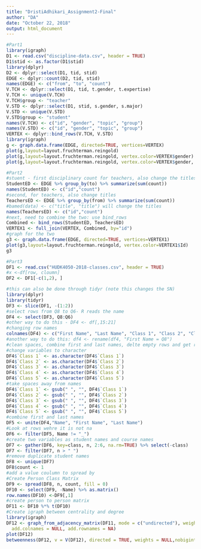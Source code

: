 ```yaml
---
title: "DristiAdhikari_Assignment2-Final"
author: "DA"
date: "October 22, 2018"
output: html_document
---
```


```r
#Part1
library(igraph)
D1 <- read.csv("discipline-data.csv", header = TRUE)
D1$stid <- as.factor(D1$stid)
library(dplyr)
D2 <- dplyr::select(D1, tid, stid)
EDGE <- dplyr::count(D2, tid, stid)
names(EDGE) <- c("from", "to", "count")
V.TCH <- dplyr::select(D1, tid, t.gender, t.expertise)
V.TCH <- unique(V.TCH)
V.TCH$group <- "teacher"
V.STD <- dplyr::select(D1, stid, s.gender, s.major)
V.STD <- unique(V.STD)
V.STD$group <- "student"
names(V.TCH) <- c("id", "gender", "topic", "group")
names(V.STD) <- c("id", "gender", "topic", "group")
VERTEX <- dplyr::bind_rows(V.TCH, V.STD)
library(igraph)
g <- graph.data.frame(EDGE, directed=TRUE, vertices=VERTEX)
plot(g,layout=layout.fruchterman.reingold)
plot(g,layout=layout.fruchterman.reingold, vertex.color=VERTEX$gender)
plot(g,layout=layout.fruchterman.reingold, vertex.color=VERTEX$gender, edge.width=EDGE$count)

#Part2
#stuent - first disciplinary count for teachers, also change the titles
StudentED <- EDGE %>% group_by(to) %>% summarize(sum(count)) 
names(StudentED) <- c("id","count")
#second, for teachers, also change titles
TeachersED <- EDGE %>% group_by(from) %>% summarize(sum(count))
#bamed(data) <- c("title", "title") will change the titles
names(TeachersED) <- c("id","count")
#next, need to combine the two: use bind_rows
Combined <- bind_rows(StudentED, TeachersED)
VERTEX1 <- full_join(VERTEX, Combined, by="id")
#graph for the two
g3 <- graph.data.frame(EDGE, directed=TRUE, vertices=VERTEX1)
plot(g3,layout=layout.fruchterman.reingold, vertex.color=VERTEX1$Id)
g3

#Part3
DF1 <- read.csv("HUDK4050-2018-classes.csv", header = TRUE)
#x <-df[row, cloumn]
DF2 <- DF1[-c(1,2), ]

#this can also be done through tidyr (note this changes the SN)
library(dplyr)
library(tidyr)
DF3 <- slice(DF1, -(1:2))
#select rows from Q8 to Q6- R reads the name 
DF4 <- select(DF3, Q8:Q6)
#other way to do this - DF4 <- df[,15:21]
#changing row names
colnames(DF4) <- c("First Name", "Last Name", "Class 1", "Class 2", "Class 3", "Class 4", "Class 5")
#another way to do this: df4 <- rename(df4, "First Name = Q8")
#clean spaces, combine first and last names, delte empty rows and get rid of duplicates
#change variables to character
DF4$`Class 1` <- as.character(DF4$`Class 1`)
DF4$`Class 2` <- as.character(DF4$`Class 2`)
DF4$`Class 3` <- as.character(DF4$`Class 3`)
DF4$`Class 4` <- as.character(DF4$`Class 4`)
DF4$`Class 5` <- as.character(DF4$`Class 5`)
#take spaces away from names
DF4$`Class 1` <- gsub(" ", "", DF4$`Class 1`)
DF4$`Class 2` <- gsub(" ", "", DF4$`Class 2`)
DF4$`Class 3` <- gsub(" ", "", DF4$`Class 3`)
DF4$`Class 4` <- gsub(" ", "", DF4$`Class 4`)
DF4$`Class 5` <- gsub(" ", "", DF4$`Class 5`)
#combine first and last names
DF5 <- unite(DF4,"Name", "First Name", "Last Name")
#Look at rows wehre it is not na
DF6 <- filter(DF5, Name != "_")
#create two variables as student names and course names
DF7 <- gather(DF6, key=class, n, 2:6, na.rm=TRUE) %>% select(-class)
DF7 <- filter(DF7, n > " ")
#remove duplicate student names
DF8 <- unique(DF7)
DF8$count <- 1 
#add a value coulumn to spread by
#Create Person Class Matrix
DF9 <- spread(DF8, n, count, fill = 0) 
DF10 <- select(DF9, -Name) %>% as.matrix()
row.names(DF10) <-DF9[,1]
#create person to person matrix
DF11 <- DF10 %*% t(DF10)
#Create igraph between centrality and degree
library(igraph)
DF12 <- graph_from_adjacency_matrix(DF11, mode = c("undirected"), weighted = NULL, diag = FALSE,
  add.colnames = NULL, add.rownames = NA)
plot(DF12)
betweenness(DF12, v = V(DF12), directed = TRUE, weights = NULL,nobigint = TRUE, normalized = FALSE)

```

